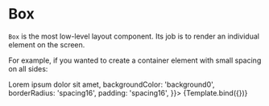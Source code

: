 

<Meta title="WIP/Layout/Box" component={Box} />


# Box

`Box` is the most low-level layout component. Its job is to render an individual element on the screen.

For example, if you wanted to create a container element with small spacing on all sides:

<Canvas>
  <Story
    name="Box"
    args={{
      children: <Text color="textPrimary">Lorem ipsum dolor sit amet</Text>,
      backgroundColor: 'background0',
      borderRadius: 'spacing16',
      padding: 'spacing16',
    }}>
    {Template.bind({})}
  </Story>
</Canvas>

<ArgsTable story="Box" />
